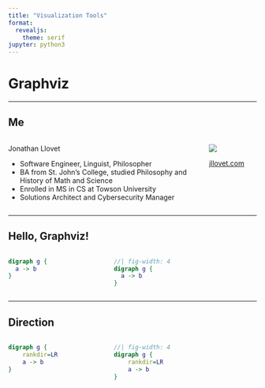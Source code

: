 ```yaml
---
title: "Visualization Tools"
format:
  revealjs:
    theme: serif
jupyter: python3
---
```


# Graphviz

---

## Me

:::: {.columns}

::: {.column width="80%"}

Jonathan Llovet

- Software Engineer, Linguist, Philosopher
- BA from St. John's College, studied Philosophy and History of Math and Science
- Enrolled in MS in CS at Towson University
- Solutions Architect and Cybersecurity Manager

:::

::: {.column width="20%"}
![](https://avatars.githubusercontent.com/u/36782355?v=4)

[jllovet.com](jllovet.com)

:::

::::







---

## Hello, Graphviz!
:::: {.columns}

::: {.column width="40%"}
```dot
digraph g {
  a -> b
}
```
:::

::: {.column width="60%"}
```dot
//| fig-width: 4
digraph g {
  a -> b
}
```
:::

::::

---

## Direction
:::: {.columns}

::: {.column width="40%"}
```dot
digraph g {
    rankdir=LR
    a -> b
}
```
:::

::: {.column width="60%"}
```dot
//| fig-width: 4
digraph g {
    rankdir=LR
    a -> b
}
```
:::

::::





